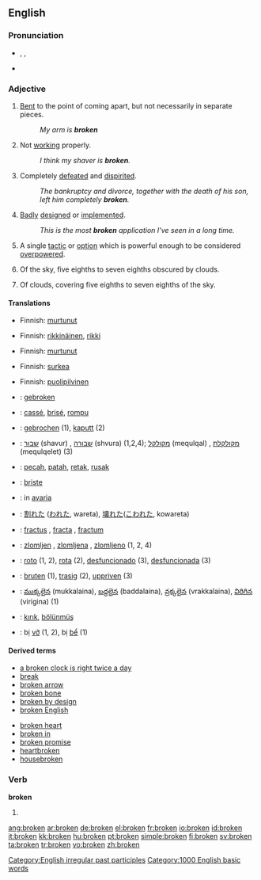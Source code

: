 {{see|Broken}}
{{wikipedia|Broken (disambiguation)}}
==English==

{{rank|follow|chance|happened|641|broken|trouble|die|arm}}

===Pronunciation===
*{{AHD|brōk'ən}}, {{IPA|/ˈbrəʊkən/}}, {{SAMPA|/"br@Uk@n/}}
*{{audio|en-us-broken.ogg|Audio (US)}}
*:{{rhymes|əʊkən}}

===Adjective===
{{en-adj}}

# [[bent|Bent]] to the point of coming apart, but not necessarily in separate pieces.
#: ''My arm is '''broken'''''
# Not [[working]] properly.
#: ''I think my shaver is '''broken'''.''
# Completely [[defeated]] and [[dispirited]].
#: ''The bankruptcy and divorce, together with the death of his son, left him completely '''broken'''.''
# {{context|software|colloquial}} [[badly|Badly]] [[designed]] or [[implemented]].
#: ''This is the most '''broken''' application I've seen in a long time.''
# {{sports}} A single [[tactic]] or [[option]] which is powerful enough to be considered [[overpowered]].
# {{meteorology}} Of the sky, five eighths to seven eighths obscured by clouds.
# {{meteorology}} Of clouds, covering five eighths to seven eighths of the sky.

====Translations====
{{trans-top|bent to the point of coming apart}}
*Finnish: [[murtunut]]
{{trans-mid}}
{{trans-bottom}}

{{trans-top|not working properly}}
*Finnish: [[rikkinäinen]], [[rikki]]
{{trans-mid}}
{{trans-bottom}}

{{trans-top|completely defeated and dispirited}}
*Finnish: [[murtunut]]
{{trans-mid}}
{{trans-bottom}}

{{trans-top|of software: badly designed or implemented}}
*Finnish: [[surkea]]
{{trans-mid}}
{{trans-bottom}}

{{trans-top|sports tactic}}
{{trans-mid}}
{{trans-bottom}}

{{trans-top|five eighths to seven eighths obscured by clouds}}
*Finnish: [[puolipilvinen]]
{{trans-mid}}
{{trans-bottom}}

{{checktrans-top}}
*{{ttbc|Dutch}}: [[gebroken]]
*{{ttbc|French}}: [[cassé]], [[brisé]], [[rompu]]
*{{ttbc|German}}: [[gebrochen]] (1), [[kaputt]] (2)
*{{ttbc|Hebrew}}: [[שבור]] (shavur) {{m}}, [[שבורה]] (shvura) {{f}} (1,2,4); [[מקולקל]] (mequlqal) {{m}}, [[מקולקלת]] (mequlqelet) {{f}} (3)
*{{ttbc|Indonesian}}: [[pecah]], [[patah]], [[retak]], [[rusak]]
*{{ttbc|Irish}}: [[briste]]
*{{ttbc|Italian}}: in [[avaria]]
{{trans-mid}}
*{{ttbc|Japanese}}: [[割れた]] ([[われた]], wareta), [[壊れた]]([[こわれた]], kowareta)
*{{ttbc|Latin}}: [[fractus]] {{m}}, [[fracta]] {{f}}, [[fractum]] {{n}}
*{{ttbc|Slovene}}: [[zlomljen]] {{m}}, [[zlomljena]] {{f}}, [[zlomljeno]] {{n}} (1, 2, 4)
*{{ttbc|Spanish}}: [[roto]] {{m}} (1, 2), [[rota]] {{f}} (2), [[desfuncionado]] {{m}} (3), [[desfuncionada]] {{f}} (3)
*{{ttbc|Swedish}}: [[bruten]] (1), [[trasig]] (2), [[uppriven]] (3)
*{{ttbc|Telugu}}: [[ముక్కలైన]] (mukkalaina), [[బద్దలైన]] (baddalaina), [[వ్రక్కలైన]] (vrakkalaina), [[విరిగిన]] (virigina) (1)
*{{ttbc|Turkish}}: [[kırık]], [[bölünmüş]]
*{{ttbc|Vietnamese}}: bị [[vỡ]] (1, 2), bị [[bể]] (1)
{{trans-bottom}}

====Derived terms====
{{top2}}
*[[a broken clock is right twice a day]]
*[[break]]
*[[broken arrow]]
*[[broken bone]]
*[[broken by design]]
*[[broken English]]
{{mid2}}
*[[broken heart]]
*[[broken in]]
*[[broken promise]]
*[[heartbroken]]
*[[housebroken]]
{{bottom}}

===Verb===
'''broken'''

# {{past participle of|[[break]]}}

[[Category:English irregular past participles]]
[[Category:1000 English basic words]]

[[ang:broken]]
[[ar:broken]]
[[de:broken]]
[[el:broken]]
[[fr:broken]]
[[io:broken]]
[[id:broken]]
[[it:broken]]
[[kk:broken]]
[[hu:broken]]
[[pt:broken]]
[[simple:broken]]
[[fi:broken]]
[[sv:broken]]
[[ta:broken]]
[[tr:broken]]
[[vo:broken]]
[[zh:broken]]